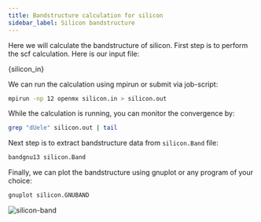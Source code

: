 ```yaml
---
title: Bandstructure calculation for silicon
sidebar_label: Silicon bandstructure
---
```

Here we will calculate the bandstructure of silicon. First step is to perform
the scf calculation. Here is our input file:


<CodeBlock language="fortran" title="src/silicon/silicon.in" showLineNumbers>{silicon_in}</CodeBlock>

We can run the calculation using mpirun or submit via job-script:
```bash
mpirun -np 12 openmx silicon.in > silicon.out
```

While the calculation is running, you can monitor the convergence by:
```bash
grep "dUele" silicon.out | tail
```

Next step is to extract bandstructure data from `silicon.Band` file:
```bash
bandgnu13 silicon.Band
```

Finally, we can plot the bandstructure using gnuplot or any program of your
choice:
```bash
gnuplot silicon.GNUBAND
```

<picture>
  <source type="image/webp" srcSet={require("/img/silicon-band.webp").default} />
  <img src={require("/img/silicon-band.png").default} alt="silicon-band" />
</picture>
